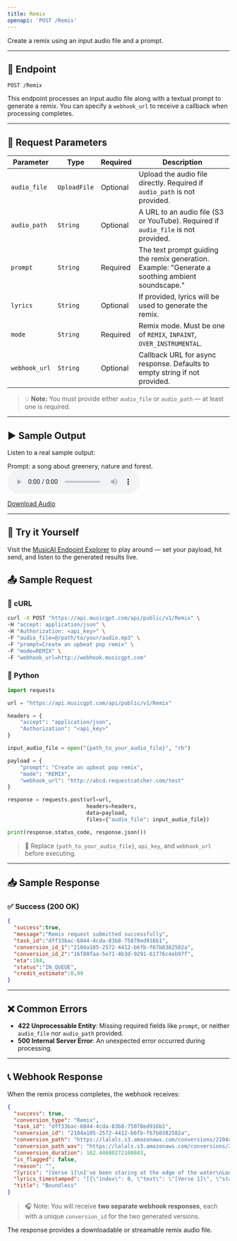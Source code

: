 ```yaml
---
title: Remix
openapi: 'POST /Remix'
---
```


Create a remix using an input audio file and a prompt.

---

## 🎵 Endpoint

```http
POST /Remix
```

This endpoint processes an input audio file along with a textual prompt to generate a remix. You can specify a `webhook_url` to receive a callback when processing completes.

---

## 🔢 Request Parameters

| Parameter        | Type         | Required | Description                                                                 |
|------------------|--------------|----------|-----------------------------------------------------------------------------|
| `audio_file`     | `UploadFile` | Optional | Upload the audio file directly. Required if `audio_path` is not provided.   |
| `audio_path`     | `String`     | Optional | A URL to an audio file (S3 or YouTube). Required if `audio_file` is not provided. |
| `prompt`         | `String`     | Required | The text prompt guiding the remix generation. Example: "Generate a soothing ambient soundscape." |
| `lyrics`         | `String`     | Optional | If provided, lyrics will be used to generate the remix.                     |
| `mode`           | `String`     | Required | Remix mode. Must be one of `REMIX`, `INPAINT`, `OVER_INSTRUMENTAL`.          |
| `webhook_url`    | `String`     | Optional | Callback URL for async response. Defaults to empty string if not provided.  |

> 💡 **Note:** You must provide either `audio_file` or `audio_path` — at least one is required.

---
## ▶️ Sample Output

Listen to a real sample output:

Prompt: a song about greenery, nature and forest.
<audio controls="1" controlslist="nodownload nofullscreen noremoteplayback" src="https://lalals.s3.amazonaws.com/conversions/2104a105-2572-4412-b6fb-f67b0382582a.mp3">Your browser does not support the audio playback.</audio>

<a href="https://lalals.s3.amazonaws.com/conversions/2104a105-2572-4412-b6fb-f67b0382582a.wav" target="_blank">Download Audio</a>

---

## 🧪 Try it Yourself

Visit the [MusicAI Endpoint Explorer](/api-documentation/endpoint/MusicAI) to play around — set your payload, hit send, and listen to the generated results live.

## 📤 Sample Request

### 👕 cURL

```bash
curl -X POST "https://api.musicgpt.com/api/public/v1/Remix" \
-H "accept: application/json" \
-H "Authorization: <api_key>" \
-F "audio_file=@/path/to/your/audio.mp3" \
-F "prompt=Create an upbeat pop remix" \
-F "mode=REMIX" \
-F "webhook_url=http://webhook.musicgpt.com"
```

### 🐍 Python

```python
import requests

url = "https://api.musicgpt.com/api/public/v1/Remix"

headers = {
    "accept": "application/json",
    "Authorization": "<api_key>"
}

input_audio_file = open("{path_to_your_audio_file}", "rb")

payload = {
    "prompt": "Create an upbeat pop remix",
    "mode": "REMIX",
    "webhook_url": "http://abcd.requestcatcher.com/test"
}

response = requests.post(url=url,
                         headers=headers,
                         data=payload,
                         files={"audio_file": input_audio_file})

print(response.status_code, response.json())
```

> 🔐 Replace `{path_to_your_audio_file}`, `api_key`, and `webhook_url` before executing.

---

## 📥 Sample Response

### ✅ Success (200 OK)

```json
{
  "success":true,
  "message":"Remix request submitted successfully",
  "task_id":"dff33bac-6844-4cda-83b8-75078ed916b1",
  "conversion_id_1":"2104a105-2572-4412-b6fb-f67b0382582a",
  "conversion_id_2":"16f80faa-5e71-4b3d-9291-61776c4eb97f",
  "eta":184,
  "status":"IN_QUEUE",
  "credit_estimate":0.99
}
```

---

## ❌ Common Errors

- **422 Unprocessable Entity**: Missing required fields like `prompt`, or neither `audio_file` nor `audio_path` provided.
- **500 Internal Server Error**: An unexpected error occurred during processing.

---

## 📞 Webhook Response

When the remix process completes, the webhook receives:

```json
{
  "success": true, 
  "conversion_type": "Remix", 
  "task_id": "dff33bac-6844-4cda-83b8-75078ed916b1", 
  "conversion_id": "2104a105-2572-4412-b6fb-f67b0382582a", 
  "conversion_path": "https://lalals.s3.amazonaws.com/conversions/2104a105-2572-4412-b6fb-f67b0382582a.mp3", 
  "conversion_path_wav": "https://lalals.s3.amazonaws.com/conversions/2104a105-2572-4412-b6fb-f67b0382582a.wav", 
  "conversion_duration": 162.44680272108843, 
  "is_flagged": false, 
  "reason": "", 
  "lyrics": "[Verse 1]\nI've been staring at the edge of the water\nLong as I can remember\nNever really knowing why\nI wish I could be the perfect daughter\nbut I come back to the water no matter how hard I try\n[Verse 2]\nevery turn I take every trail I track,\nevery path I make, every road leads back\nto the place I know, where I cannot go,\nwhere I long to be.\n[Chorus]\nSee the line where the sky meets the sea, it calls me\nme and no one knows how far it goes\nif the wind in my sail on the sea stays behind me\none day i'll know\nIf I go there's just no telling how far I'll go\n[Verse 3]\nI know everybody on this island\nseems so happy on this island everything is by design\ni know everybody on this island has a role\non this island so maybe i can roll with mine\ni can lead with pride i can make us strong\ni'll be satisfied if i play along\nbut the voice inside sings a different song\nwhat is wrong with me?\n[Chorus]\nSee the light as it shines on the sea\nIt's blinding\nBut no one knows\nHow deep it goes\nAnd it seems like it's calling out to me\nSo come find me\nAnd let me know\nWhat's beyond that line\nWill I cross that line\n[Outro]\nThe line where the sky on the sea stays behind me\nOne day I will know\nhow far I'll go\nOh!", 
  "lyrics_timestamped": "[{\"index\": 0, \"text\": \"[Verse 1]\", \"start\": 3200, \"end\": 3200}, {\"index\": 1, \"text\": \"I've been staring at the edge of the water\", \"start\": 3200, \"end\": 7040}, {\"index\": 2, \"text\": \"Long as I can remember\", \"start\": 7680, \"end\": 10240}, {\"index\": 3, \"text\": \"Never really knowing why\", \"start\": 10880, \"end\": 12800}, {\"index\": 4, \"text\": \"I wish I could be the perfect daughter\", \"start\": 15360, \"end\": 19840}, {\"index\": 5, \"text\": \"but I come back to the water no matter how hard I try\", \"start\": 19840, \"end\": 24960}, {\"index\": 7, \"text\": \"[Verse 2]\", \"start\": 24960, \"end\": 26880}, {\"index\": 8, \"text\": \"every turn I take every trail I track,\", \"start\": 26880, \"end\": 30080}, {\"index\": 9, \"text\": \"every path I make, every road leads back\", \"start\": 30720, \"end\": 32640}, {\"index\": 10, \"text\": \"to the place I know, where I cannot go,\", \"start\": 33280, \"end\": 35200}, {\"index\": 11, \"text\": \"where I long to be.\", \"start\": 35840, \"end\": 37120}, {\"index\": 13, \"text\": \"[Chorus]\", \"start\": 37760, \"end\": 39040}, {\"index\": 14, \"text\": \"See the line where the sky meets the sea, it calls me\", \"start\": 39040, \"end\": 42880}, {\"index\": 15, \"text\": \"me and no one knows how far it goes\", \"start\": 43520, \"end\": 48000}, {\"index\": 16, \"text\": \"if the wind in my sail on the sea stays behind me\", \"start\": 50560, \"end\": 55040}, {\"index\": 17, \"text\": \"one day i'll know\", \"start\": 55040, \"end\": 56960}, {\"index\": 18, \"text\": \"If I go there's just no telling how far I'll go\", \"start\": 58880, \"end\": 61440}, {\"index\": 20, \"text\": \"[Verse 3]\", \"start\": 62720, \"end\": 62720}, {\"index\": 21, \"text\": \"I know everybody on this island\", \"start\": 62720, \"end\": 65280}, {\"index\": 22, \"text\": \"seems so happy on this island everything is by design\", \"start\": 65920, \"end\": 72960}, {\"index\": 23, \"text\": \"i know everybody on this island has a role\", \"start\": 72960, \"end\": 78080}, {\"index\": 24, \"text\": \"on this island so maybe i can roll with mine\", \"start\": 78720, \"end\": 84480}, {\"index\": 25, \"text\": \"i can lead with pride i can make us strong\", \"start\": 84480, \"end\": 87040}, {\"index\": 26, \"text\": \"i'll be satisfied if i play along\", \"start\": 87680, \"end\": 90240}, {\"index\": 27, \"text\": \"but the voice inside sings a different song\", \"start\": 90240, \"end\": 93440}, {\"index\": 28, \"text\": \"what is wrong with me?\", \"start\": 93440, \"end\": 95360}, {\"index\": 30, \"text\": \"[Chorus]\", \"start\": 95360, \"end\": 98560}, {\"index\": 31, \"text\": \"See the light as it shines on the sea\", \"start\": 98560, \"end\": 101120}, {\"index\": 32, \"text\": \"It's blinding\", \"start\": 101120, \"end\": 102400}, {\"index\": 33, \"text\": \"But no one knows\", \"start\": 103680, \"end\": 104960}, {\"index\": 34, \"text\": \"How deep it goes\", \"start\": 106880, \"end\": 110080}, {\"index\": 35, \"text\": \"And it seems like it's calling out to me\", \"start\": 110080, \"end\": 112640}, {\"index\": 36, \"text\": \"So come find me\", \"start\": 112640, \"end\": 115200}, {\"index\": 37, \"text\": \"And let me know\", \"start\": 115200, \"end\": 117120}, {\"index\": 38, \"text\": \"What's beyond that line\", \"start\": 117120, \"end\": 128639}, {\"index\": 39, \"text\": \"Will I cross that line\", \"start\": 128639, \"end\": 131840}, {\"index\": 41, \"text\": \"[Outro]\", \"start\": 131840, \"end\": 133120}, {\"index\": 42, \"text\": \"The line where the sky on the sea stays behind me\", \"start\": 133120, \"end\": 136960}, {\"index\": 43, \"text\": \"One day I will know\", \"start\": 138240, \"end\": 138880}, {\"index\": 44, \"text\": \"how far I'll go\", \"start\": 138880, \"end\": 142080}, {\"index\": 45, \"text\": \"Oh!\", \"start\": 142720, \"end\": 142720}]", 
  "title": "Boundless"
}
```
> 🎧 Note: You will receive **two separate webhook responses**, each with a unique `conversion_id` for the two generated versions.


The response provides a downloadable or streamable remix audio file.

